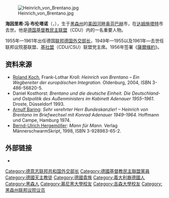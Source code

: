 [[File:Heinrich_von_Brentano.jpg|thumb]]

'''海因里希·冯·布伦塔诺'''（'''{{lang|de|Heinrich von Brentano}}'''，{{bd|1904年|6月20日|1964年|11月14日|catIdx=B}}），生于[[黑森州|黑森州]]的[[美因河畔奥芬巴赫|美因河畔奥芬巴赫]]市，在[[达姆施塔特|达姆施塔特]]市去世。他是[[德国基督教民主联盟|德国基督教民主联盟]]（CDU）内的一名重要人物。

1955年—1961年出任德国[[联邦德国外交部长|联邦德国外交部长]]，1949年—1955以及1961年—去世任联邦议院基联盟、[[基督教社会联盟|基社盟]]（CDU/CSU）联盟党主席。1956年签署《[[薩爾條約|薩爾條約]]》。

== 资料来源 ==
* [[Roland_Koch|Roland Koch]], Frank-Lothar Kroll: ''Heinrich von Brentano – Ein Wegbereiter der europäischen Integration.'' Oldenburg, 2004, ISBN 3-486-56820-5.
* Daniel Kosthorst: ''Brentano und die deutsche Einheit. Die Deutschland- und Ostpolitik des Außenministers im Kabinett Adenauer 1955–1961''. Droste, Düsseldorf 1993.
* [[Arnulf_Baring|Arnulf Baring]]: ''Sehr verehrter Herr Bundeskanzler! – Heinrich von Brentano im Briefwechsel mit Konrad Adenauer 1949–1964.'' Hoffmann und Campe, Hamburg 1974.
* [[Bernd-Ulrich_Hergemöller|Bernd-Ulrich Hergemöller]]: ''Mann für Mann.'' Verlag MännerschwarmSkript, 1998, ISBN 3-928983-65-2.

== 外部链接 ==
{{commonscat|Heinrich von Brentano}}
* {{DNB-Portal|118673866}}

{{德意志联邦共和国外交部长}}
{{DEFAULTSORT:Brentano, Heinrich von}}
[[Category:德意志联邦共和国外交部长|Category:德意志联邦共和国外交部长]]
[[Category:德國基督教民主聯盟黨員|Category:德國基督教民主聯盟黨員]]
[[Category:德國天主教徒|Category:德國天主教徒]]
[[Category:德國貴族|Category:德國貴族]]
[[Category:義大利裔德國人|Category:義大利裔德國人]]
[[Category:黑森人|Category:黑森人]]
[[Category:慕尼黑大學校友|Category:慕尼黑大學校友]]
[[Category:吉森大學校友|Category:吉森大學校友]]
[[Category:黑森州联邦议院议员|Category:黑森州联邦议院议员]]